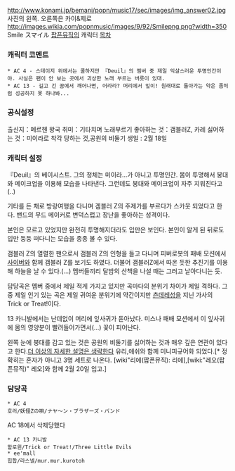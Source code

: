 http://www.konami.jp/bemani/popn/music17/sec/images/img_answer02.jpg
사진의 왼쪽. 오른쪽은 카이&제로
http://images.wikia.com/popnmusic/images/9/92/Smilepng.png?width=350
Smile
スマイル
[[팝픈뮤직]]의 캐릭터
[[목차]]
=== 캐릭터 코멘트 ===
 * AC 4 - 스테이지 위에서는 쿨하지만 『Deuil』의 멤버 중 제일 익살스러운 투명인간이야. 사실은 팬이 안 보는 곳에서 괴상한 노래 부르는 버릇이 있대.
 * AC 13 - 길고 긴 꿈에서 깨어나면, 어라라? 머리에서 잎이! 원래대로 돌아가는 약은 좀처럼 성공하지 못 하나봐...

=== 공식설정 ===
출신지：메르헨 왕국
취미：기타치며 노래부르기
좋아하는 것：갬블러Z, 카레
싫어하는 것：미이라로 착각 당하는 것,공원의 비둘기
생일 : 2월 18일

=== 캐릭터 설정 ===
『Deuil』의 베이시스트.
그의 정체는 미이라...가 아니고 투명인간.
몸이 투명해서 붕대와 메이크업을 이용해 모습을 나타낸다. 그런데도 붕대와 메이크업이 자주 지워진다고(..)

기타를 든 채로 방랑여행을 다니며 겜블러 Z의 주제가를 부르다가 스카웃 되었다고 한다.
밴드의 무드 메이커로 변덕스럽고 장난을 좋아하는 성격이다.

본인은 모르고 있었지만 완전히 투명해지더라도 입만은 보인다.
본인이 알게 된 뒤로도 입만 둥둥 떠다니는 모습을 종종 볼 수 있다.

갬블러 Z의 열렬한 팬으로서 갬블러 Z의 인형을 들고 다니며 피버로봇의 패배 모션에서 [[사이버]]와 함께 갬블러 Z를 보기도 하였다.
더불어 갬블러Z에서 따온 듯한 추진기를 이용해 하늘을 날 수 있다.(...)
멤버들끼리 달밤의 산책을 나설 때는 그러고 날아다니는 듯.

담당곡은 멤버 중에서 제일 적게 가지고 있지만 곡마다의 분위기 차이가 제일 격하다.
그 중 제일 인기 있는 곡은 제일 귀여운 분위기에 약간이지만 [[츤데레]]성을 지닌 가사의 Trick or Treat!이다.

13 카니발에서는 난데없이 머리에 잎사귀가 돋아났다.
미스나 패배 모션에서 이 잎사귀에 몸의 영양분이 빨려들어가면서(...) 꽃이 피어난다.

왼쪽 눈에 붕대를 감고 있는 것은 공원의 비둘기를 싫어하는 것과 매우 깊은 연관이 있다고 한다.[[더 이상의 자세한 설명은 생략한다]]
유리,애쉬와 함께 미니피규어화 되었다.[* 정확히는 혼자가 아니고 3명 세트로 나온다. [wiki"리에(팝픈뮤직): 리에],[wiki:"레오(팝픈뮤직)" 레오]와 함께 2월 20일 입고.]

=== 담당곡 ===
 * AC 4
 호러/妖怪Zの唄/ナヤ～ン・ブラザーズ・バンド 
AC 18에서 삭제당했다
 * AC 13 카니발
 할로윈/Trick or Treat!/Three Little Evils
 * ee'mall
 힙합/라스넬/mur.mur.kurotoh 

